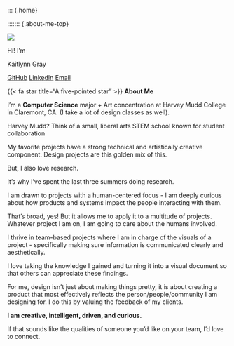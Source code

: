 ::: {.home}

::::::: {.about-me-top}

:::::{.about-me-top-left}

::: {.about-me-image}

![](images/headshot-zoomed.JPEG)
:::

::: {.medium-text}
Hi! I'm
:::

::: {.big-text}
Kaitlynn Gray
:::

::: {.links}

[GitHub](https://github.com/Mehnemoi) 
[LinkedIn](https://www.linkedin.com/in/kaitlynn-gray) 
[Email](mailto:kagray@g.hmc.edu) 

:::

:::::



::::: {.about-me-text}
::::{.main-text}

:::{.about-me-header}
{{< fa star title="A five-pointed star" >}} **About Me**
:::

::: {.about-me}
I'm a **Computer Science** major + Art concentration at Harvey Mudd College in Claremont, CA. (I take a lot of design classes as well).
:::

::: {.asides}
Harvey Mudd? Think of a small, liberal arts STEM school known for student collaboration
:::

::: {.about-me}
My favorite projects have a strong technical and artistically creative component. Design projects are this golden mix of this. 

But, I also love research.

:::


::: {.asides}

It's why I’ve spent the last three summers doing research.

:::

::: {.about-me}

I am drawn to projects with a human-centered focus - I am deeply curious about how products and systems impact the people interacting with them.

:::

::: {.asides}

That’s broad, yes! But it allows me to apply it to a multitude of projects. Whatever project I am on, I am going to care about the humans involved.

:::

::: {.about-me}
I thrive in team-based projects where I am in charge of the visuals of a project - specifically making sure information is communicated clearly and aesthetically. 

I love taking the knowledge I gained and turning it into a visual document so that others can appreciate these findings.

For me, design isn’t just about making things pretty, it is about creating a product that most effectively reflects the person/people/community I am designing for. I do this by valuing the feedback of my clients.

:::

::::


::::{.tldr}
:::{.tldr-text}
**I am creative, intelligent, driven, and curious.** 

If that sounds like the qualities of someone you’d like on your team, I’d love to connect. 
:::

:::{.fun-corner}


:::

::::

:::::::
